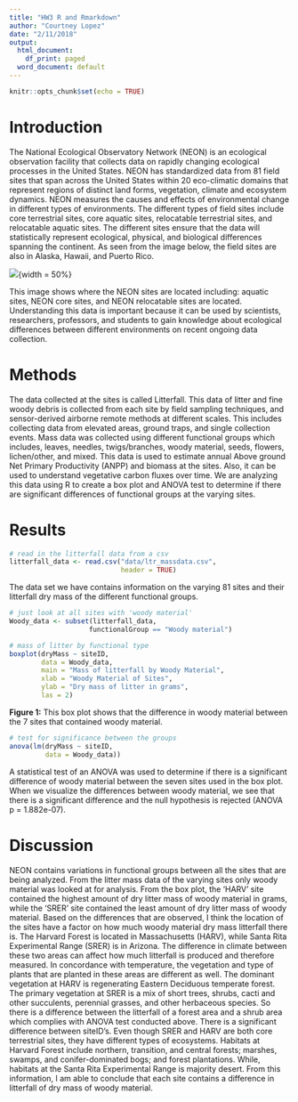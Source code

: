 ```yaml
---
title: "HW3 R and Rmarkdown"
author: "Courtney Lopez"
date: "2/11/2018"
output:
  html_document:
    df_print: paged
  word_document: default
---
```


```r
knitr::opts_chunk$set(echo = TRUE)
```

# Introduction

The National Ecological Observatory Network (NEON) is an ecological observation facility that collects data on rapidly changing ecological processes in the United States. NEON has standardized data from 81 field sites that span across the United States within 20 eco-climatic domains that represent regions of distinct land forms, vegetation, climate and ecosystem dynamics. NEON measures the causes and effects of environmental change in different types of environments. The different types of field sites include core terrestrial sites, core aquatic sites, relocatable terrestrial sites, and relocatable aquatic sites. The different sites ensure that the data will statistically represent ecological, physical, and biological differences spanning the continent. As seen from the image below, the field sites are also in Alaska, Hawaii, and Puerto Rico. 

![](2017_NEONDomainOverview.jpg){width = 50%}

This image shows where the NEON sites are located including: aquatic sites, NEON core sites, and NEON relocatable sites are located. Understanding this data is important because it can be used by scientists, researchers, professors, and students to gain knowledge about ecological differences between different environments on recent ongoing data collection. 

# Methods

The data collected at the sites is called Litterfall. This data of litter and fine woody debris is collected from each site by field sampling techniques, and sensor-derived airborne remote methods at different scales. This includes collecting data from elevated areas, ground traps, and single collection events. Mass data was collected using different functional groups which includes, leaves, needles, twigs/branches, woody material, seeds, flowers, lichen/other, and mixed. This data is used to estimate annual Above ground Net Primary Productivity (ANPP) and biomass at the sites. Also, it can be used to understand vegetative carbon fluxes over time. We are analyzing this data using R to create a box plot and ANOVA test to determine if there are significant differences of functional groups at the varying sites. 

# Results

```r
# read in the litterfall data from a csv
litterfall_data <- read.csv("data/ltr_massdata.csv",
                            header = TRUE)
```

The data set we have contains information on the varying 81 sites and their litterfall dry mass of the different functional groups. 

```r
# just look at all sites with 'woody material'
Woody_data <- subset(litterfall_data,
                    functionalGroup == "Woody material")
```

```r
# mass of litter by functional type
boxplot(dryMass ~ siteID,
        data = Woody_data,
        main = "Mass of litterfall by Woody Material",
        xlab = "Woody Material of Sites",
        ylab = "Dry mass of litter in grams",
        las = 2)
```

**Figure 1:** This box plot shows that the difference in woody material between the 7 sites that contained woody material. 

```r
# test for significance between the groups
anova(lm(dryMass ~ siteID,
         data = Woody_data))
```

A statistical test of an ANOVA was used to determine if there is a significant difference of woody material between the seven sites used in the box plot. When we visualize the differences between woody material, we see that there is a significant difference and the null hypothesis is rejected (ANOVA p = 1.882e-07).

# Discussion

NEON contains variations in functional groups between all the sites that are being analyzed. From the litter mass data of the varying sites only woody material was looked at for analysis. From the box plot, the 'HARV' site contained the highest amount of dry litter mass of woody material in grams, while the 'SRER' site contained the least amount of dry litter mass of woody material. Based on the differences that are observed, I think the location of the sites have a factor on how much woody material dry mass litterfall there is. The Harvard Forest is located in Massachusetts (HARV), while Santa Rita Experimental Range (SRER) is in Arizona. The difference in climate between these two areas can affect how much litterfall is produced and therefore measured. In concordance with temperature, the vegetation and type of plants that are planted in these areas are different as well. The dominant vegetation at HARV is regenerating Eastern Deciduous temperate forest. The primary vegetation at SRER is a mix of short trees, shrubs, cacti and other succulents, perennial grasses, and other herbaceous species. So there is a difference between the litterfall of a forest area and a shrub area which complies with ANOVA test conducted above. There is a significant difference between siteID's. Even though SRER and HARV are both core terrestrial sites, they have different types of ecosystems. Habitats at Harvard Forest include northern, transition, and central forests; marshes, swamps, and conifer-dominated bogs; and forest plantations. While, habitats at the Santa Rita Experimental Range is majority desert. From this information, I am able to conclude that each site contains a difference in litterfall of dry mass of woody material. 
